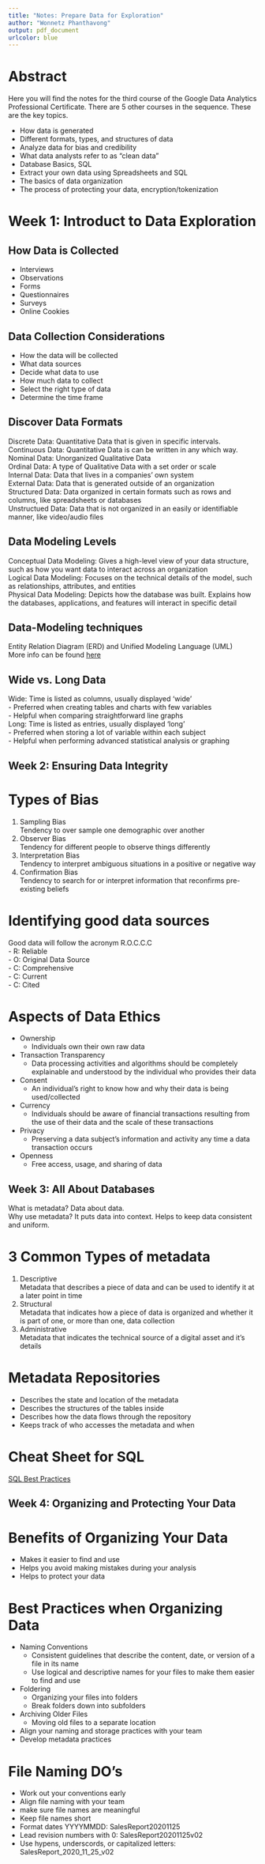 ---
title: "Notes: Prepare Data for Exploration"
author: "Wonnetz Phanthavong"
output: pdf_document
urlcolor: blue
---

\begin{center}
email: \textcolor{blue}{wonnetz@protonmail.com} \\
linkedin: \textcolor{blue}{https://www.linkedin.com/in/wonnetz/}  
\end{center}

# Abstract  
Here you will find the notes for the third course of the Google Data Analytics Professional Certificate. There are 5 other courses in the sequence. These are the key topics.  

- How data is generated  
- Different formats, types, and structures of data  
- Analyze data for bias and credibility  
- What data analysts refer to as "clean data"  
- Database Basics, SQL  
- Extract your own data using Spreadsheets and SQL  
- The basics of data organization  
- The process of protecting your data, encryption/tokenization  

\newpage

# Week 1: Introduct to Data Exploration
## How Data is Collected
- Interviews  
- Observations  
- Forms  
- Questionnaires  
- Surveys  
- Online Cookies  

## Data Collection Considerations
- How the data will be collected  
- What data sources  
- Decide what data to use  
- How much data to collect  
- Select the right type of data  
- Determine the time frame  

## Discover Data Formats
Discrete Data: Quantitative Data that is given in specific intervals.  
Continuous Data: Quantitative Data is can be written in any which way.  
Nominal Data: Unorganized Qualitative Data  
Ordinal Data: A type of Qualitative Data with a set order or scale  
Internal Data: Data that lives in a companies' own system  
External Data: Data that is generated outside of an organization  
Structured Data: Data organized in certain formats such as rows and columns, like spreadsheets or databases  
Unstructued Data: Data that is not organized in an easily or identifiable manner, like video/audio files

## Data Modeling Levels
Conceptual Data Modeling: Gives a high-level view of your data structure, such as how you want data to interact across an organization  
Logical Data Modeling: Focuses on the technical details of the model, such as relationships, attributes, and entities  
Physical Data Modeling: Depicts how the database was built. Explains how the databases, applications, and features will interact in specific detail  

## Data-Modeling techniques
Entity Relation Diagram (ERD) and Unified Modeling Language (UML)  
More info can be found [here](https://dataedo.com/blog/basic-data-modeling-techniques)

## Wide vs. Long Data
Wide: Time is listed as columns, usually displayed 'wide'  
- Preferred when creating tables and charts with few variables  
- Helpful when comparing straightforward line graphs  
Long: Time is listed as entries, usually displayed 'long'  
- Preferred when storing a lot of variable within each subject  
- Helpful when performing advanced statistical analysis or graphing  

## Week 2: Ensuring Data Integrity

# Types of Bias
1. Sampling Bias  
    Tendency to over sample one demographic over another  
2. Observer Bias  
    Tendency for different people to observe things differently  
3. Interpretation Bias  
    Tendency to interpret ambiguous situations in a positive or negative way  
4. Confirmation Bias  
    Tendency to search for or interpret information that reconfirms pre-existing beliefs  
    
# Identifying good data sources  
Good data will follow the acronym R.O.C.C.C  
- R: Reliable  
- O: Original Data Source  
- C: Comprehensive  
- C: Current  
- C: Cited  

# Aspects of Data Ethics  
- Ownership  
  - Individuals own their own raw data  
- Transaction Transparency  
  - Data processing activities and algorithms should be completely explainable and understood by the individual who provides their data  
- Consent  
  - An individual's right to know how and why their data is being used/collected  
- Currency  
  - Individuals should be aware of financial transactions resulting from the use of their data and the scale of these transactions  
- Privacy  
  - Preserving a data subject's information and activity any time a data transaction occurs  
- Openness  
  - Free access, usage, and sharing of data  

## Week 3: All About Databases  
What is metadata? Data about data.  
Why use metadata? It puts data into context. Helps to keep data consistent and uniform.  

# 3 Common Types of metadata    
1. Descriptive  
  Metadata that describes a piece of data and can be used to identify it at a later point in time  
2. Structural  
   Metadata that indicates how a piece of data is organized and whether it is part of one, or more than one, data collection  
3. Administrative  
  Metadata that indicates the technical source of a digital asset and it's details

# Metadata Repositories  
- Describes the state and location of the metadata  
- Describes the structures of the tables inside  
- Describes how the data flows through the repository  
- Keeps track of who accesses the metadata and when  

# Cheat Sheet for SQL
[SQL Best Practices](https://d18ky98rnyall9.cloudfront.net/iyGVGossQ8ihlRqLLEPI4A_282e1cba5be24f028176bb4b119460a8_In-depth-guide-_-SQL-best-practices.pdf?Expires=1624492800&Signature=P3Xi2Llp0Kurt23dT9ZXVATCuzxHOQCEVYmXvoMdvnp-PVLj5nyWL8r8UBpL4ikFk6nLg4WVvC9Nuru4CLSVEFW8VQh1z3unMLmFabNBj-SlJSB1dLQIFSNTVazEnAPOXY4-z91OocQAh~YsChDbInpFCrPe5-SOzJgoLrNr-rA_&Key-Pair-Id=APKAJLTNE6QMUY6HBC5A)

## Week 4: Organizing and Protecting Your Data  
# Benefits of Organizing Your Data  
- Makes it easier to find and use  
- Helps you avoid making mistakes during your analysis  
- Helps to protect your data  

# Best Practices when Organizing Data  
- Naming Conventions  
  - Consistent guidelines that describe the content, date, or version of a file in its name  
  - Use logical and descriptive names for your files to make them easier to find and use  
- Foldering  
  - Organizing your files into folders  
  - Break folders down into subfolders  
- Archiving Older Files  
  - Moving old files to a separate location  
- Align your naming and storage practices with your team  
- Develop metadata practices  

# File Naming DO's  
- Work out your conventions early  
- Align file naming with your team  
- make sure file names are meaningful  
- Keep file names short  
- Format dates YYYYMMDD: SalesReport20201125  
- Lead revision numbers with 0: SalesReport20201125v02  
- Use hypens, underscords, or capitalized letters: SalesReport_2020_11_25_v02  
